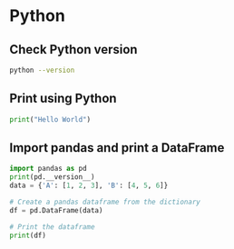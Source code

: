 # Python

## Check Python version

```bash
python --version
```

## Print using Python

```python
print("Hello World")
```

## Import pandas and print a DataFrame

```python
import pandas as pd
print(pd.__version__)
data = {'A': [1, 2, 3], 'B': [4, 5, 6]}

# Create a pandas dataframe from the dictionary
df = pd.DataFrame(data)

# Print the dataframe
print(df)
```
